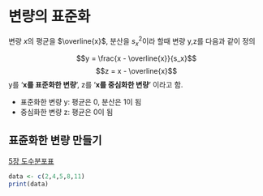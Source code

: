 # 변량의 표준화

변량 $x$의 평균을 $\overline{x}$, 분산을 ${s_x }^2$이라 할때 변량 y,z를 다음과 같이 정의

$$y = \frac{x - \overline{x}}{s_x}$$ $$z = x - \overline{x}$$ y를 '**x를 표준화한 변량**', z를 '**x를 중심화한 변량**' 이라고 함.

-   표준화한 변량 y: 평균은 0, 분산은 1이 됨
-   중심화한 변량 z: 평균은 0이 됨

## 표쥰화한 변량 만들기

[5장 도수분포표](https://sungileo.github.io/mine_statistics/01_descriptive_statistics/freq_table.html "2장 도수분포표")


```r
data <- c(2,4,5,8,11)
print(data)
```

